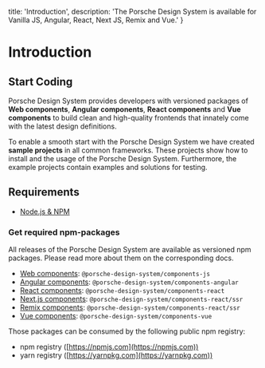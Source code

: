   title: 'Introduction',
  description: 'The Porsche Design System is available for Vanilla JS, Angular, React, Next JS, Remix and Vue.'
}

# Introduction

## Start Coding

Porsche Design System provides developers with versioned packages of **Web components**, **Angular components**, **React
components** and **Vue components** to build clean and high-quality frontends that innately come with the latest design
definitions.

To enable a smooth start with the Porsche Design System we have created **sample projects** in all common frameworks.
These projects show how to install and the usage of the Porsche Design System. Furthermore, the example projects contain
examples and solutions for testing.

## Requirements

- [Node.js & NPM](https://nodejs.org)

### Get required npm-packages

All releases of the Porsche Design System are available as versioned npm packages. Please read more about them on the
corresponding docs.

- [Web components](developing/vanilla-js): `@porsche-design-system/components-js`
- [Angular components](developing/angular): `@porsche-design-system/components-angular`
- [React components](developing/react): `@porsche-design-system/components-react`
- [Next.js components](developing/next-js): `@porsche-design-system/components-react/ssr`
- [Remix components](developing/remix): `@porsche-design-system/components-react/ssr`
- [Vue components](developing/vue): `@porsche-design-system/components-vue`

Those packages can be consumed by the following public npm registry:

- npm registry ([https://npmjs.com](https://npmjs.com))
- yarn registry ([https://yarnpkg.com](https://yarnpkg.com))

